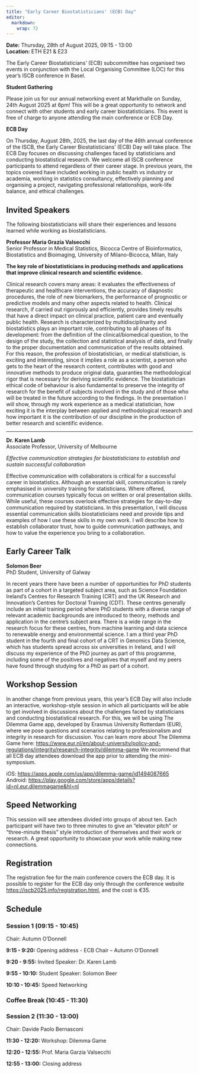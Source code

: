 ```yaml
---
title: "Early Career Biostatisticians' (ECB) Day"
editor: 
  markdown: 
    wrap: 72
---
```


**Date:** Thursday, 28th of August 2025, 09:15 - 13:00 <br>
**Location:** ETH E21 & E23

The Early Career Biostatisticians’ (ECB) subcommittee has organised two
events in conjunction with the Local Organising Committee (LOC) for this
year’s ISCB conference in Basel.

**Student Gathering**

Please join us for our annual networking event at Markthalle on Sunday,
24th August 2025 at 6pm! This will be a great opportunity to network and
connect with other students and early career biostatisticians. This
event is free of charge to anyone attending the main conference or ECB
Day.

**ECB Day**

On Thursday, August 28th, 2025, the last day of the 46th annual
conference of the ISCB, the Early Career Biostatisticians’ (ECB) Day
will take place. The ECB Day focuses on discussing challenges faced by
statisticians and conducting biostatistical research. We welcome all
ISCB conference participants to attend regardless of their career stage.
In previous years, the topics covered have included working in public
health vs industry or academia, working in statistics consultancy,
effectively planning and organising a project, navigating professional
relationships, work-life balance, and ethical challenges.

## Invited Speakers

The following biostatisticians will share their experiences and lessons
learned while working as biostatisticians.

**Professor Maria Grazia Valsecchi**<br> Senior Professor in Medical
Statistics, Bicocca Centre of Bioinformatics, Biostatistics and
Bioimaging, University of Milano-Bicocca, Milan, Italy

**The key role of biostatisticians in producing methods and applications
that improve clinical research and scientific evidence.**

Clinical research covers many areas: it evaluates the effectiveness of
therapeutic and healthcare interventions, the accuracy of diagnostic
procedures, the role of new biomarkers, the performance of prognostic or
predictive models and many other aspects related to health. Clinical
research, if carried out rigorously and efficiently, provides timely
results that have a direct impact on clinical practice, patient care and
eventually public health. Research is characterized by
multidisciplinarity and biostatistics plays an important role,
contributing to all phases of its development: from the definition of
the clinical/biomedical question, to the design of the study, the
collection and statistical analysis of data, and finally to the proper
documentation and communication of the results obtained. For this
reason, the profession of biostatistician, or medical statistician, is
exciting and interesting, since it implies a role as a scientist, a
person who gets to the heart of the research content, contributes with
good and innovative methods to produce original data, guaranties the
methodological rigor that is necessary for deriving scientific evidence.
The biostatistician ethical code of behaviour is also fundamental to
preserve the integrity of research for the benefit of subjects involved
in the study and of those who will be treated in the future according to
the findings. In the presentation I will show, through my work
experience as a medical statistician, how exciting it is the interplay
between applied and methodological research and how important it is the
contribution of our discipline in the production of better research and
scientific evidence.

------------------------------------------------------------------------

**Dr. Karen Lamb**<br> Associate Professor, University of Melbourne

*Effective communication strategies for biostatisticians to establish
and sustain successful collaboration*

Effective communication with collaborators is critical for a successful
career in biostatistics. Although an essential skill, communication is
rarely emphasised in university training for statisticians. Where
offered, communication courses typically focus on written or oral
presentation skills. While useful, these courses overlook effective
strategies for day-to-day communication required by statisticians. In
this presentation, I will discuss essential communication skills
biostatisticians need and provide tips and examples of how I use these
skills in my own work. I will describe how to establish collaborator
trust, how to guide communication pathways, and how to value the
experience you bring to a collaboration.

## Early Career Talk

**Solomon Beer**<br> PhD Student, University of Galway

In recent years there have been a number of opportunities for PhD students as part of a cohort in a targeted subject area, such as Science Foundation Ireland’s Centres for Research Training (CRT) and the UK Research and Innovation’s Centres for Doctoral Training (CDT). These centres generally include an initial training period where PhD students with a diverse range of relevant academic backgrounds are introduced to theory, methods and application in the centre's subject area. There is a wide range in the research focus for these centres, from machine learning and data science to renewable energy and environmental science. I am a third year PhD student in the fourth and final cohort of a CRT in Genomics Data Science, which has students spread across six universities in Ireland, and I will discuss my experience of the PhD journey as part of this programme, including some of the positives and negatives that myself and my peers have found through studying for a PhD as part of a cohort.

## Workshop Session

In another change from previous years, this year’s ECB Day will also
include an interactive, workshop-style session in which all participants
will be able to get involved in discussions about the challenges faced
by statisticians and conducting biostatistical research. For this, we
will be using The Dilemma Game app, developed by Erasmus University
Rotterdam (EUR), where we pose questions and scenarios relating to
professionalism and integrity in research for discussion. You can learn
more about The Dilemma Game here:
<https://www.eur.nl/en/about-university/policy-and-regulations/integrity/research-integrity/dilemma-game>
We recommend that all ECB day attendees download the app prior to
attending the mini-symposium.

iOS: <https://apps.apple.com/us/app/dilemma-game/id1494087665> <br>
Android:
<https://play.google.com/store/apps/details?id=nl.eur.dilemmagame&hl=nl>

## Speed Networking

This session will see attendees divided into groups of about ten. Each participant will have two to three minutes to give an “elevator pitch” or “three-minute thesis” style introduction of themselves and their work or research. A great opportunity to showcase your work while making new connections.

## Registration

The registration fee for the main conference covers the ECB day. It is
possible to register for the ECB day only through the conference website
<https://iscb2025.info/registration.html>, and the cost is €35.




## Schedule

### Session 1 (09:15 - 10:45)

Chair: Autumn O’Donnell

**9:15 - 9:20:** Opening address - ECB Chair – Autumn O’Donnell

**9:20 - 9:55:** Invited Speaker: Dr. Karen Lamb

**9:55 - 10:10:** Student Speaker: Solomon Beer

**10:10 - 10:45:** Speed Networking

### Coffee Break (10:45 - 11:30)

### Session 2 (11:30 - 13:00)

Chair: Davide Paolo Bernasconi

**11:30 - 12:20:** Workshop: Dilemma Game

**12:20 - 12:55:** Prof. Maria Garzia Valsecchi

**12:55 - 13:00:** Closing address
